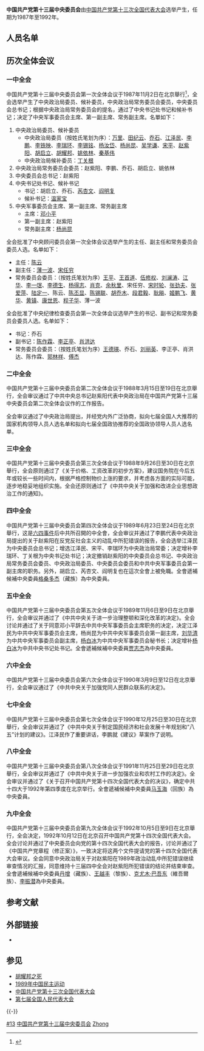 '''中国共产党第十三届中央委员会'''由[[中国共产党第十三次全国代表大会|中国共产党第十三次全国代表大会]]选举产生，任期为1987年至1992年。

== 人员名单 ==
{{Main list|中国共产党第十三届中央委员会委员列表|中国共产党第十三届中央委员会候补委员列表}}

== 历次全体会议 ==
=== 一中全会 ===
中国共产党第十三届中央委员会第一次全体会议于1987年11月2日在北京舉行<ref>{{Cite web|title=1987年11月2日 中共十三届一中全会在北京举行|url=http://cpc.people.com.cn/GB/64162/64165/72301/72303/4981069.html|accessdate=2019-10-09|publisher=中国共产党新闻网|archiveurl=https://web.archive.org/web/20070105203104/http://cpc.people.com.cn/GB/64162/64165/72301/72303/4981069.html|archivedate=2007-01-05|dead-url=yes}}</ref>，全会选举产生了中央政治局委员、候补委员，中央政治局常务委员会委员，中央委员会总书记；根据中央政治局常务委员会的提名，通过了中央书记处书记和候补书记；决定了中央军事委员会主席、第一副主席、常务副主席。名單如下：

#中央政治局委员、候补委员
#*中央政治局委员（按姓氏笔划为序）：[[万里|万里]]、[[田纪云|田纪云]]、[[乔石|乔石]]、[[江泽民|江泽民]]、[[李鹏|李鹏]]、[[李铁映|李铁映]]、[[李瑞环|李瑞环]]、[[李锡铭|李锡铭]]、[[杨汝岱|杨汝岱]]、[[杨尚昆|杨尚昆]]、[[吴学谦|吴学谦]]、[[宋平|宋平]]、[[赵紫阳|赵紫阳]]、[[胡启立|胡启立]]、[[胡耀邦|胡耀邦]]、[[姚依林|姚依林]]、[[秦基伟|秦基伟]]
#*中央政治局候补委员：[[丁关根|丁关根]]
#中央政治局常务委员会委员：赵紫阳、李鹏、乔石、胡启立、姚依林
#中央委员会总书记：赵紫阳
#中央书记处书记、候补书记
#*书记：胡启立、乔石、[[芮杏文|芮杏文]]、[[阎明复|阎明复]]
#*候补书记：[[温家宝|温家宝]]
#中央军事委员会主席、第一副主席、常务副主席
#*主席：[[邓小平|邓小平]]
#*第一副主席：赵紫阳
#*常务副主席：[[杨尚昆|杨尚昆]]

全会批准了中央顾问委员会第一次全体会议选举产生的主任、副主任和常务委员会委员人选。名单如下：
* 主任：[[陈云|陈云]]
* 副主任：[[薄一波|薄一波]]、[[宋任穷|宋任穷]]
* 常务委员会委员：（按姓氏笔划为序）[[王平_(1907年)|王平]]、[[王首道|王首道]]、[[伍修权|伍修权]]、[[刘澜涛|刘澜涛]]、[[江华_(1907年)|江华]]、[[李一氓|李一氓]]、[[李德生_(1916年)|李德生]]、[[杨得志|杨得志]]、[[肖克|肖克]]、[[余秋里|余秋里]]、宋任穷、[[宋时轮|宋时轮]]、[[张劲夫|张劲夫]]、[[张爱萍|张爱萍]]、[[陆定一|陆定一]]、陈云、[[陈丕显|陈丕显]]、[[陈锡联|陈锡联]]、[[胡乔木|胡乔木]]、[[段君毅|段君毅]]、[[耿飚|耿飚]]、[[姬鹏飞|姬鹏飞]]、[[黄华_(1913年)|黄华]]、[[黄镇|黄镇]]、[[康世恩|康世恩]]、[[程子华|程子华]]、薄一波

全会批准了中央纪律检查委员会第一次全体会议选举产生的书记、副书记和常务委员会委员人选。名单如下：
* 书记：乔石
* 副书记：[[陈作霖_(1923年)|陈作霖]]、[[李正亭|李正亭]]、[[肖洪达|肖洪达]]
* 常务委员会委员：（按姓氏笔划为序）[[王德瑛|王德瑛]]、乔石、[[刘丽英|刘丽英]]、李正亭、肖洪达、陈作霖、[[郭林祥|郭林祥]]、[[傅杰|傅杰]]

=== 二中全会 ===
中国共产党第十三届中央委员会第二次全体会议于1988年3月15日至19日在北京舉行，全会审议通过了中共中央总书记赵紫阳代表中央政治局在中国共产党第十三届中央委员会第二次全体会议作的工作报告。

全会审议通过了中央政治局提出，并经党内外广泛协商，拟向七届全国人大推荐的国家机构领导人员人选名单和拟向七届全国政协推荐的全国政协领导人员人选名单。

=== 三中全会 ===
中国共产党第十三届中央委员会第三次全体会议于1988年9月26日至30日在北京舉行，全会原则通过了《关于价格、工资改革的初步方案》，建议国务院在今后五年或较长一些时间内，根据严格控制物价上涨的要求，并考虑各方面的实际可能，逐步地稳妥地组织实施。全会还原则通过了《中共中央关于加强和改进企业思想政治工作的通知》。 

=== 四中全会 ===
{{Main|中国共产党第十三届中央委员会第四次全体会议}}

中国共产党第十三届中央委员会第四次全体会议于1989年6月23日至24日在北京舉行，这是[[六四事件|六四事件]]后中共所召開的中全會，全会审议并通过了李鹏代表中央政治局提出的关于赵紫阳在反党反社会主义的动乱中所犯错误的报告，全会选举江泽民为中央委员会总书记；增选江泽民、宋平、李瑞环为中央政治局常委；决定增补李瑞环、丁关根为中央书记处书记；决定撤销赵紫阳的中央委员会总书记、中央政治局常务委员会委员、中央政治局委员、中央委员会委员和中共中央军事委员会第一副主席的职务。另外，胡启立、芮杏文、阎明复也在這次全會上被免職。全會遞補候補中央委員[[格桑多杰|格桑多杰]]（藏族）為中央委員。

=== 五中全会 ===
中国共产党第十三届中央委员会第五次全体会议于1989年11月6日至9日在北京舉行，全会审议并通过了《中共中央关于进一步治理整顿和深化改革的决定》。全会讨论并通过了关于同意邓小平辞去中共中央军事委员会主席职务的决定，决定江泽民为中共中央军事委员会主席，杨尚昆为中共中央军事委员会第一副主席，[[刘华清|刘华清]]为中共中央军事委员会副主席，[[杨白冰|杨白冰]]为中共中央军事委员会秘书长；决定增补[[杨白冰|杨白冰]]为中共中央书记处书记。全會遞補候補中央委員[[贾志杰|贾志杰]]為中央委員。

=== 六中全会 ===
中国共产党第十三届中央委员会第六次全体会议于1990年3月9日至12日在北京舉行，全会审议通过了《中共中央关于加强党同人民群众联系的决定》。

=== 七中全会 ===
中国共产党第十三届中央委员会第七次全体会议于1990年12月25日至30日在北京舉行，全会审议并通过了《中共中央关于制定国民经济和社会发展十年规划和“八五”计划的建议》。江泽民作了重要讲话，李鹏就《建议》草案作了说明。

=== 八中全会 ===
中国共产党第十三届中央委员会第八次全体会议于1991年11月25日至29日在北京舉行，全会审议并通过了《中共中央关于进一步加强农业和农村工作的决定》。全会审议并通过了《关于召开中国共产党第十四次全国代表大会的决议》，确定中共十四大于1992年第四季度在北京举行。全會遞補候補中央委員[[马玉海|马玉海]]（回族）為中央委員。

=== 九中全会 ===
中国共产党第十三届中央委员会第九次全体会议于1992年10月5日至9日在北京舉行，全会决定，1992年10月12日在北京召开中国共产党第十四次全国代表大会。全会讨论并通过了中央委员会向党的第十四次全国代表大会的报告，讨论并通过了《中国共产党章程（修正案）》，一致决定将这两个文件提请党的第十四次全国代表大会审议。全会同意中央政治局关于对赵紫阳在1989年政治动乱中所犯错误继续审查情况的汇报，同意维持十三届四中全会对赵紫阳所犯错误的结论并结束审查。全會遞補候補中央委員[[丹增|丹增]]（藏族）、[[王越丰|王越丰]]（黎族）、[[克尤木·巴吾东|克尤木·巴吾东]]（維吾爾族）、[[李振潜|李振潜]]為中央委員。

== 参考文献 ==
{{Reflist}}

== 外部链接 ==
*{{Cite web|title=中国共产党中央委员会（第七届～第十六届）|url=http://news.xinhuanet.com/ziliao/2004-10/25/content_2136727_3.htm|date=2004-10-25|publisher=新华网|archiveurl=https://archive.today/20131229130747/http://news.xinhuanet.com/ziliao/2004-10/25/content_2136727_3.htm|archivedate=2013-12-29|dead-url=yes|access-date=2013-12-29}}

==参见==
*[[胡耀邦之死|胡耀邦之死]]
*[[1989年中国民主运动|1989年中国民主运动]]
*[[中国共产党第十三次全国代表大会|中国共产党第十三次全国代表大会]]
*[[第七届全国人民代表大会|第七届全国人民代表大会]]
{{-}}
{{s-start}}
{{s-off|{{CCP}}中央组织}}
{{s-before|[[中国共产党第十二届中央委员会|中国共产党第十二届中央委员会]]|1982年－1987年}}
{{s-title|[[中国共产党中央委员会|中国共产党中央委员会]]|第十三届<br>'''1987年－1992年'''}}
{{s-after|[[中国共产党第十四届中央委员会|中国共产党第十四届中央委员会]]|1992年－1997年}}
{{s-end}}
{{中国共产党的有关信息}}
[[Category:中国共产党历届中央委员会|#13]]
[[Category:中国共产党第十三届中央委员会|中国共产党第十三届中央委员会]]
[[Category:正国级单位|Zhong]]
